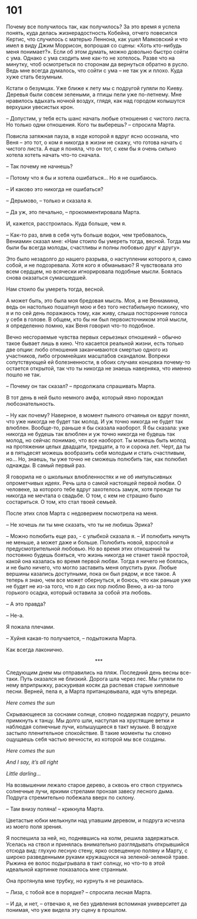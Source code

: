 # 101 {-}

Почему все получилось так, как получилось? За это время я успела понять, куда делась жизнерадостность Кобейна, отчего повесился Кертис, что случилось с матерью Леннона, как ушел Маяковский и что имел в виду Джим Моррисон, вопрошая со сцены: «Хоть кто-нибудь меня понимает?». Если об этом думать, можно довольно быстро сойти с ума. Однако с ума сходить мне как-то не хотелось. Разве что на минутку, чтоб осмотреться по сторонам да вернуться обратно в русло. Ведь мне всегда думалось, что сойти с ума – не так уж и плохо. Куда хуже стать безумным.

Кстати о безумцах. Уже ближе к лету мы с подругой гуляли по Киеву. Деревья были совсем зелеными, а птицы пели уже по-летнему. Мне нравилось вдыхать ночной воздух, глядя, как над городом колышутся верхушки увесистых крон. 

– Допустим, у тебя есть шанс начать любые отношения с чистого листа. Но только одни отношения. Кого ты выберешь? – спросила Марта.

Повисла затяжная пауза, в ходе которой я вдруг ясно осознала, что Веня – это тот, о ком я никогда в жизни не скажу, что готова начать с чистого листа. А еще я поняла, что он тот, с кем бы я очень сильно хотела хотеть начать что-то сначала. 

– Так почему не начнешь? 

– Потому что я бы и хотела ошибаться… Но я не ошибаюсь.

– И каково это никогда не ошибаться?

– Дерьмово, – только и сказала я.

– Да уж, это печально, – прокомментировала Марта.

И, кажется, расстроилась. Куда больше, чем я.

– Как-то раз, влив в себя чуть больше водки, чем требовалось, Вениамин сказал мне: «Нам стоило бы умереть тогда, весной. Тогда мы были бы всегда молоды, счастливы и полны любовью друг к другу». 

Это было незадолго до нашего разрыва, о наступлении которого я, само собой, и не подозревала. Хотя кого я обманываю? Я чувствовала это всем сердцем, но всячески игнорировала подобные мысли. Боялась снова оказаться сумасшедшей.

Нам стоило бы умереть тогда, весной.

А может быть, это была моя бредовая мысль. Моя, а не Вениамина, ведь он настолько пошатнул мою и без того нестабильную психику, что я и по сей день поражаюсь тому, как живу, слыша посторонние голоса у себя в голове. В общем, кто бы ни был первоисточником этой мысли, я определенно помню, как Веня говорил что-то подобное.

Вечно несгораемые чувства первых серьезных отношений – обычно такое бывает лишь в кино. Что касается реальной жизни, есть только две опции: любо отношения заканчиваются смертью одного из участников, либо огромнейших масштабов скандалом. Вопреки сопутствующей ей болезненности, в обоих случаях концовка почему-то остается открытой, так что ты никогда не знаешь наверняка, что именно пошло не так.

– Почему он так сказал? – продолжала спрашивать Марта. 

В тот день в ней было немного амфа, который явно порождал любознательность.

– Ну как почему? Наверное, в момент пьяного отчаянья он вдруг понял, что уже никогда не будет так молод. И уж точно никогда не будет так влюблен. Вообще-то, раньше я бы сказала наоборот. Я бы сказала: уже никогда не будешь так влюблен и уж точно никогда не будешь так молод, но сейчас понимаю, что все наоборот. Ты можешь быть молод на протяжении целых двадцати, тридцати, а то и сорока лет. Черт, да ты и в пятьдесят можешь вообразить себя молодым и стать счастливым, но… Но, знаешь, ты уже точно не сможешь полюбить так, как полюбил однажды. В самый первый раз.

Я говорила не о школьных влюбленностях и не об импульсивных опрометчивых идеях. Речь шла о самой настоящей первой любви. О человеке, за которого тебе вдруг захотелось замуж, хотя прежде ты никогда не мечтала о свадьбе. О том, с кем не страшно было состариться. О том, кто стал твоей семьей.

После этих слов Марта с недоверием посмотрела на меня.

– Не хочешь ли ты мне сказать, что ты не любишь Эрика?

– Можно полюбить еще раз, - с улыбкой сказала я. – И полюбить ничуть не меньше, а может даже и больше. Полюбить новой, взрослой и предусмотрительной любовью. Но во время этих отношений ты постоянно будешь бояться, что жизнь никогда не станет такой простой, какой она казалась во время первой любви. Тогда я ничего не боялась, и не было ничего, что могло заставить меня опустить руки. Любые вершины казались доступными, пока он был рядом, и все такое. А теперь я знаю, чем все может обернуться, и боюсь, что как раньше уже не будет не из-за того, что я до сих пор люблю Веню, а из-за того горького осадка, который оставила за собой эта любовь.

– А это правда?

– Не-а.

Я пожала плечами.

– Хуйня какая-то получается, – подытожила Марта.

Как всегда лаконично.

<div style="text-align: center;">***</div>

Следующим днем мы отправились на пляж. Последний день весны все-таки. Путь оказался не близкий. Дорога шла через лес. Мы гуляли по нему вприпрыжку, раскуривая косяк да распевая старые хипповые песни. Верней, пела я, а Марта пританцовывала, идя чуть впереди. 

*Here comes the sun*

Скрывающееся за соснами солнце, словно поддержав подругу, решило примкнуть к танцу. Мы долго шли, наступая на хрустящие ветки и наблюдая солнечные лучи, колышущиеся в такт музыке. В воздухе застыло пленительное спокойствие. В такие моменты ты словно ощущаешь себя частью вечности, из которой мы все созданы.

*Here comes the sun*

*And I say, it's all right*

*Little darling…*

На возвышении лежало старое дерево, а сквозь его ствол струились солнечные лучи, яркими стрелами пронзая завесу лесного дыма. Подруга стремительно побежала вверх по склону.

– Там внизу поляна! – крикнула Марта.

Цветастые юбки мелькнули над упавшим деревом, и подруга исчезла из моего поля зрения.

Я поспешила за ней, но, поднявшись на холм, решила задержаться. Уселась на ствол и принялась внимательно разглядывать открывшийся отсюда вид: глухую лесную стену, ярко освещенную поляну и Марту, с широко разведенными руками кружащуюся на зеленой-зеленой траве. Рыжина ее волос подыгрывала в такт солнцу, но что-то в этой идеальной картинке показалось мне странным.

Она протянула мне трубку, но курнуть я не решилась.

– Лиза, с тобой все в порядке? – спросила лесная Марта.

– И да, и нет, – отвечаю я, не без удивления вспоминая университет да понимая, что уже видела эту сцену в прошлом.
